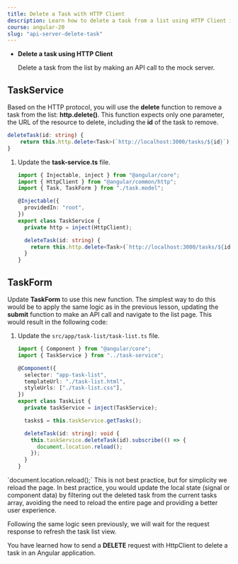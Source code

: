 ```yaml
---
title: Delete a Task with HTTP Client
description: Learn how to delete a task from a list using HTTP Client in an Angular application.
course: angular-20
slug: "api-server-delete-task"
---
```



<NotificationCard state="objective" title="Chapter Objectives">
  <ul className="list-disc pl-4 space-y-2">
    <li>
      <strong>Delete a task using HTTP Client</strong>
      <p>
        Delete a task from the list by making an API call to the mock server.
      </p>
    </li>
  </ul>
</NotificationCard>

## TaskService

Based on the HTTP protocol, you will use the **delete** function to remove a task from the list: **http.delete()**.
This function expects only one parameter, the URL of the resource to delete, including the **id** of the task to remove.

```typescript
deleteTask(id: string) {
    return this.http.delete<Task>(`http://localhost:3000/tasks/${id}`);
}
```

<Steps>

1. Update the **task-service.ts** file.

   ```typescript ins={"Add the deleteTask function": 10-16}
   import { Injectable, inject } from "@angular/core";
   import { HttpClient } from "@angular/common/http";
   import { Task, TaskForm } from "./task.model";

   @Injectable({
     providedIn: "root",
   })
   export class TaskService {
     private http = inject(HttpClient);

     deleteTask(id: string) {
       return this.http.delete<Task>(`http://localhost:3000/tasks/${id}`);
     }
   }
   ```

</Steps>

## TaskForm

Update **TaskForm** to use this new function.
The simplest way to do this would be to apply the same logic as in the previous lesson, updating the **submit** function to make an API call and navigate to the list page.
This would result in the following code:

<Steps>

1. Update the `src/app/task-list/task-list.ts` file.

   ```typescript ins={"Modify the deleteTask function": 13-18}
   import { Component } from "@angular/core";
   import { TaskService } from "../task-service";

   @Component({
     selector: "app-task-list",
     templateUrl: "./task-list.html",
     styleUrls: ["./task-list.css"],
   })
   export class TaskList {
     private taskService = inject(TaskService);

     tasks$ = this.taskService.getTasks();

     deleteTask(id: string): void {
       this.taskService.deleteTask(id).subscribe(() => {
         document.location.reload();
       });
     }
   }
   ```

</Steps>

<NotificationCard state="info" title="Note">
  `document.location.reload();`
  This is not best practice, but for simplicity we reload the page. In best practice, you would update the local state (signal or component data) by filtering out the deleted task from the current tasks array, avoiding the need to reload the entire page and providing a better user experience.
</NotificationCard>

Following the same logic seen previously, we will wait for the request response to refresh the task list view.

<NotificationCard state="success" title="What you've learned">
  You have learned how to send a <strong>DELETE</strong> request with HttpClient
  to delete a task in an Angular application.
</NotificationCard>
